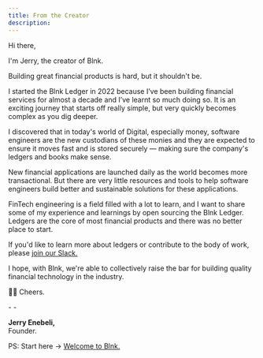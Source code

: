 ```yaml
---
title: From the Creator
description:
---
```

Hi there,

I'm Jerry, the creator of Blnk.

Building great financial products is hard, but it shouldn't be.

I started the Blnk Ledger in 2022 because I’ve been building financial services for almost a decade and I’ve learnt so much doing so. It is an exciting journey that starts off really simple, but very quickly becomes complex as you dig deeper.

I discovered that in today's world of Digital, especially money, software engineers are the new custodians of these monies and they are expected to ensure it moves fast and is stored securely — making sure the company's ledgers and books make sense.

New financial applications are launched daily as the world becomes more transactional. But there are very little resources and tools to help software engineers build better and sustainable solutions for these applications.

FinTech engineering is a field filled with a lot to learn, and I want to share some of my experience and learnings by open sourcing the Blnk Ledger. Ledgers are the core of most financial products and there was no better place to start. 

If you'd like to learn more about ledgers or contribute to the body of work, please [join our Slack.](https://join.slack.com/t/blnk-ledger/shared_invite/zt-2fwdivkvm-zHW4F8lwtVsbIaPg~dyx9w)

I hope, with Blnk, we're able to collectively raise the bar for building quality financial technology in the industry.

👌🏽 Cheers.

-&nbsp;-

**Jerry Enebeli,**<br/>
Founder.

PS: Start here → [Welcome to Blnk.](/intro/welcome)